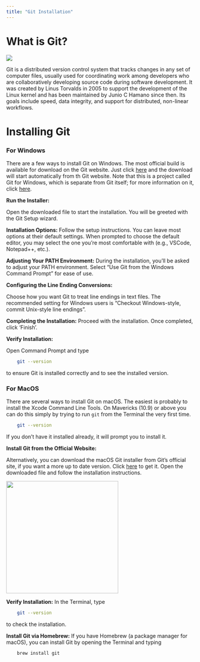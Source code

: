 ---
title: "Git Installation"
---


# What is Git?

![](./images/git.png)

Git is a distributed version control system that tracks changes in any set of computer files, usually used for coordinating work among developers who are collaboratively developing source code during software development. It was created by Linus Torvalds in 2005 to support the development of the Linux kernel and has been maintained by Junio C Hamano since then.
Its goals include speed, data integrity, and support for distributed, non-linear workflows.



# Installing Git 

### For Windows

There are a few ways to install Git on Windows. The most official build is available for download on the Git website. Just click [here](https://git-scm.com/download/win) and the download will start automatically from th Git website. Note that this is a project called Git for Windows, which is separate from Git itself; for more information on it, click [here](https://gitforwindows.org).
        
**Run the Installer:**

Open the downloaded file to start the installation. You will be greeted with the Git Setup wizard.

**Installation Options:** 
Follow the setup instructions. You can leave most options at their default settings.
When prompted to choose the default editor, you may select the one you're most comfortable with (e.g., VSCode, Notepad++, etc.).

**Adjusting Your PATH Environment:**
During the installation, you'll be asked to adjust your PATH environment. Select "Use Git from the Windows Command Prompt" for ease of use.

**Configuring the Line Ending Conversions:**

Choose how you want Git to treat line endings in text files. The recommended setting for Windows users is "Checkout Windows-style, commit Unix-style line endings".

**Completing the Installation:**
Proceed with the installation. Once completed, click 'Finish'.

**Verify Installation:**

Open Command Prompt and type 
```bash
    git --version
``` 
to ensure Git is installed correctly and to see the installed version.


### For MacOS 
   
There are several ways to install Git on macOS. The easiest is probably to install the Xcode Command Line Tools. On Mavericks (10.9) or above you can do this simply by trying to run ```git``` from the Terminal the very first time.

```bash
    git --version
``` 
If you don’t have it installed already, it will prompt you to install it.


**Install Git from the Official Website:**

Alternatively, you can download the macOS Git installer from Git's official site, if you want a more up to date version. Click [here](https://git-scm.com/download/mac) to get it.
Open the downloaded file and follow the installation instructions.

![](./images/git-osx-installer.png){height="300"}

**Verify Installation:**
In the Terminal, type 
```bash
    git --version
``` 
to check the installation.


**Install Git via Homebrew:** 
If you have Homebrew (a package manager for macOS), you can install Git by opening the Terminal and typing

```bash
    brew install git
```